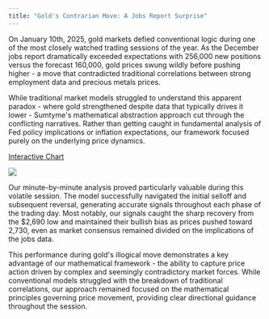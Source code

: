 ```yaml
---
title: "Gold's Contrarian Move: A Jobs Report Surprise"
---
```


On January 10th, 2025, gold markets defied conventional logic during one of the most closely watched trading sessions of the year. As the December jobs report dramatically exceeded expectations with 256,000 new positions versus the forecast 160,000, gold prices swung wildly before pushing higher - a move that contradicted traditional correlations between strong employment data and precious metals prices.

While traditional market models struggled to understand this apparent paradox - where gold strengthened despite data that typically drives it lower - Sumtyme's mathematical abstraction approach cut through the conflicting narratives. Rather than getting caught in fundamental analysis of Fed policy implications or inflation expectations, our framework focused purely on the underlying price dynamics.

[Interactive Chart](https://www.sumtyme.ai/gold)

![](/images/gold-1min.png)

Our minute-by-minute analysis proved particularly valuable during this volatile session. The model successfully navigated the initial selloff and subsequent reversal, generating accurate signals throughout each phase of the trading day. Most notably, our signals caught the sharp recovery from the $2,690 low and maintained their bullish bias as prices pushed toward 2,730, even as market consensus remained divided on the implications of the jobs data.

This performance during gold's illogical move demonstrates a key advantage of our mathematical framework - the ability to capture price action driven by complex and seemingly contradictory market forces. While conventional models struggled with the breakdown of traditional correlations, our approach remained focused on the mathematical principles governing price movement, providing clear directional guidance throughout the session.